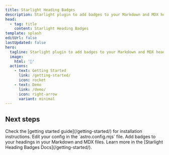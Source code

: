 ```yaml
---
title: Starlight Heading Badges
description: Starlight plugin to add badges to your Markdown and MDX headings.
head:
  - tag: title
    content: Starlight Heading Badges
template: splash
editUrl: false
lastUpdated: false
hero:
  tagline: Starlight plugin to add badges to your Markdown and MDX headings.
  image:
    html: '🔖'
  actions:
    - text: Getting Started
      link: /getting-started/
      icon: rocket
    - text: Demo
      link: /demo/
      icon: right-arrow
      variant: minimal
---
```



## Next steps

<CardGrid stagger>
  <Card title="Install the plugin" icon="puzzle">
    Check the [getting started guide](/getting-started/) for installation
    instructions.
  </Card>
  <Card title="Configure the plugin" icon="rocket">
    Edit your config in the `astro.config.mjs` file.
  </Card>
  <Card title="Add badges" icon="pen">
    Add badges to your headings in your Markdown and MDX files.
  </Card>
  <Card title="Read the docs" icon="open-book">
    Learn more in the [Starlight Heading Badges Docs](/getting-started/).
  </Card>
</CardGrid>

